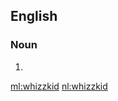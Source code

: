 ==English==

===Noun===
{{en-noun}}

# {{alternative spelling of|whiz kid}}

[[ml:whizzkid]]
[[nl:whizzkid]]